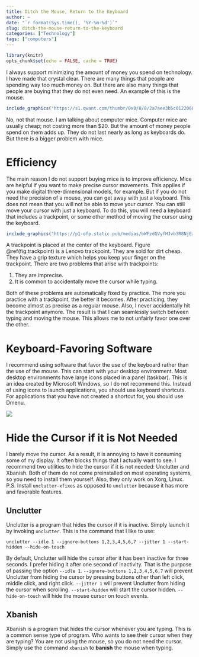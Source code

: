 ```yaml
---
title: Ditch the Mouse, Return to the Keyboard
author: ~
date: "`r format(Sys.time(), '%Y-%m-%d')`"
slug: ditch-the-mouse-return-to-the-keyboard
categories: ["Technology"]
tags: ["computers"]
---
```

```r
library(knitr)
opts_chunk$set(echo = FALSE, cache = TRUE)
```

I always support minimizing the amount of money you spend on technology.
I have made that crystal clear.
There are many things that people are spending way too much money on.
But there are also many things that people are buying that they do not even need.
An example of this is the mouse.

```r
include_graphics("https://s1.qwant.com/thumbr/0x0/8/8/2a7aee3b5c0122068e1e6c62ff22e9d4a5a3150c12a57c98cb3111c0544602/VUyKtPFkF5oQtZwA_yQam4dW8Fjz6Akac1a1TegYx8c.jpg?u=https%3A%2F%2Fexternal-preview.redd.it%2FVUyKtPFkF5oQtZwA_yQam4dW8Fjz6Akac1a1TegYx8c.jpg%3Fwidth%3D599%26height%3D313.612565445%26auto%3Dwebp%26s%3D04dcb6a9237e431df89fba60ffed32e50cc241ca&q=0&b=1&p=0&a=0")
```

No, not that mouse.
I am talking about computer mice.
Computer mice are usually cheap; not costing more than $20.
But the amount of money people spend on them adds up.
They do not last nearly as long as keyboards do.
But there is a bigger problem with mice.

# Efficiency

The main reason I do not support buying mice is to improve efficiency.
Mice are helpful if you want to make precise cursor movements.
This applies if you make digital three-dimensional models, for example.
But if you do not need the precision of a mouse, you can get away with just a keyboard.
This does not mean that you will not be able to move your cursor.
You can still move your cursor with just a keyboard.
To do this, you will need a keyboard that includes a trackpoint, or some other method of moving the cursor using the keyboard.

```r
include_graphics("https://p1-ofp.static.pub/medias/bWFzdGVyfHJvb3R8NjEzOTR8aW1hZ2UvcG5nfGg1Mi9oZjgvMTA5NDY0ODQ2MzM2MzAucG5nfDdjODE0Mjk5ZmYwMDRjZDIyMWMxMGViZjZmZGUzMzgzOTI4ZjNmZjhhNzcxNGFmMjE1YWYxYjU4ZDFkOGI3YTI/0A33908_500.png")
```

A trackpoint is placed at the center of the keyboard.
Figure \@ref(fig:trackpoint) is a Lenovo trackpoint.
They are sold for dirt cheap.
They have a grip texture which helps you keep your finger on the trackpoint.
There are two problems that arise with trackpoints:

1. They are imprecise.
1. It is common to accidentally move the cursor while typing.

Both of these problems are automatically fixed by practice.
The more you practice with a trackpoint, the better it becomes.
After practicing, they become almost as precise as a regular mouse.
Also, I never accidentally hit the trackpoint anymore.
The result is that I can seamlessly switch between typing and moving the mouse.
This allows me to not unfairly favor one over the other.

# Keyboard-Favoring Software

I recommend using software that favor the use of the keyboard rather than the use of the mouse.
This can start with your desktop environment.
Most desktop environments have large icons placed in a panel (taskbar).
This is an idea created by Microsoft Windows, so I do not recommend this.
Instead of using icons to launch applications, you should use keyboard shortcuts.
For applications that you have not created a shortcut for, you should use Dmenu.

![](/amarakon.com/images/shortcuts.gif)

# Hide the Cursor if it is Not Needed

I barely move the cursor.
As a result, it is annoying to have it consuming some of my display.
It often blocks things that I actually want to see.
I recommend two utilities to hide the cursor if it is not needed: Unclutter and Xbanish.
Both of them do not come preinstalled on most operating systems, so you need to install them yourself.
Also, they only work on Xorg, Linux.
P.S. Install `unclutter-xfixes` as opposed to `unclutter` because it has more and favorable features.

## Unclutter

Unclutter is a program that hides the cursor if it is inactive. Simply launch it by invoking `unclutter`.
This is the command that I like to use:

```shell
unclutter --idle 1 --ignore-buttons 1,2,3,4,5,6,7 --jitter 1 --start-hidden --hide-on-touch
```

By default, Unclutter will hide the cursor after it has been inactive for three seconds.
I prefer hiding it after one second of inactivity.
That is the purpose of passing the option `--idle 1`.
`--ignore-buttons 1,2,3,4,5,6,7` will prevent Unclutter from hiding the cursor by pressing buttons other than left click, middle click, and right click.
`--jitter 1` will prevent Unclutter from hiding the cursor when scrolling.
`--start-hidden` will start the cursor hidden.
`--hide-on-touch` will hide the mouse cursor on touch events.

## Xbanish

Xbanish is a program that hides the cursor whenever you are typing.
This is a common sense type of program.
Who wants to see their cursor when they are typing?
You are not using the mouse, so you do not need the cursor.
Simply use the command `xbanish` to **banish** the mouse when typing.

